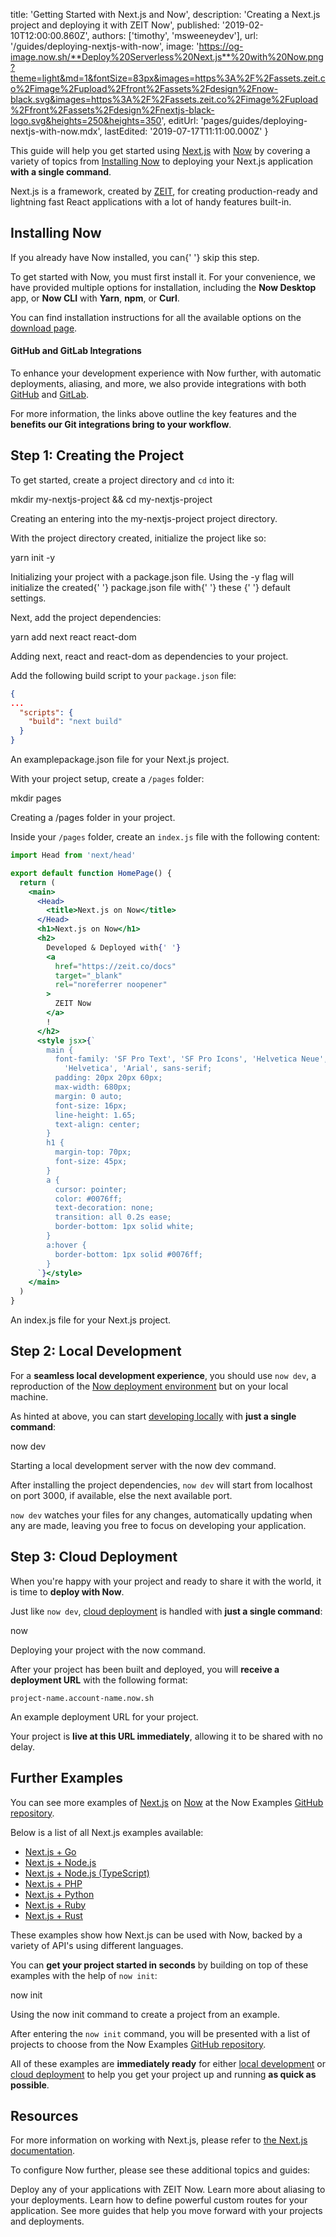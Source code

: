 
  title: 'Getting Started with Next.js and Now',
  description: 'Creating a Next.js project and deploying it with ZEIT Now',
  published: '2019-02-10T12:00:00.860Z',
  authors: ['timothy', 'msweeneydev'],
  url: '/guides/deploying-nextjs-with-now',
  image:
    'https://og-image.now.sh/**Deploy%20Serverless%20Next.js**%20with%20Now.png?theme=light&md=1&fontSize=83px&images=https%3A%2F%2Fassets.zeit.co%2Fimage%2Fupload%2Ffront%2Fassets%2Fdesign%2Fnow-black.svg&images=https%3A%2F%2Fassets.zeit.co%2Fimage%2Fupload%2Ffront%2Fassets%2Fdesign%2Fnextjs-black-logo.svg&heights=250&heights=350',
  editUrl: 'pages/guides/deploying-nextjs-with-now.mdx',
  lastEdited: '2019-07-17T11:11:00.000Z'
}

This guide will help you get started using [Next.js](https://nextjs.org/) with [Now](/now) by covering a variety of topics from [Installing Now](#installing-now) to deploying your Next.js application **with a single command**.

Next.js is a framework, created by [ZEIT](https://zeit.co), for creating production-ready and lightning fast React applications with a lot of handy features built-in.

## Installing Now

<Note>
  If you already have Now installed, you can{' '}
  <GenericLink href="#creating-the-project">skip this step</GenericLink>.
</Note>

To get started with Now, you must first install it. For your convenience, we have provided multiple options for installation, including the **Now Desktop** app, or **Now CLI** with **Yarn**, **npm**, or **Curl**.

You can find installation instructions for all the available options on the [download page](/download).

#### GitHub and GitLab Integrations

To enhance your development experience with Now further, with automatic deployments, aliasing, and more, we also provide integrations with both [GitHub](/docs/v2/integrations/now-for-github/) and [GitLab](/docs/v2/integrations/now-for-gitlab/).

For more information, the links above outline the key features and the **benefits our Git integrations bring to your workflow**.

## Step 1: Creating the Project

To get started, create a project directory and `cd` into it:

<TerminalInput>mkdir my-nextjs-project && cd my-nextjs-project</TerminalInput>
<Caption>Creating an entering into the <InlineCode>my-nextjs-project</InlineCode> project directory.</Caption>

With the project directory created, initialize the project like so:

<TerminalInput>yarn init -y</TerminalInput>
<Caption>Initializing your project with a <InlineCode>package.json</InlineCode> file.</Caption>

<Note>
  Using the <InlineCode>-y</InlineCode> flag will initialize the created{' '}
  <InlineCode>package.json</InlineCode> file with{' '}
  <GenericLink href="https://yarnpkg.com/en/docs/creating-a-package#toc-creating-your-first-package">
    these
  </GenericLink>{' '}
  default settings.
</Note>

Next, add the project dependencies:

<TerminalInput>yarn add next react react-dom</TerminalInput>
<Caption>Adding <InlineCode>next</InlineCode>, <InlineCode>react</InlineCode> and <InlineCode>react-dom</InlineCode> as dependencies to your project.</Caption>

Add the following build script to your `package.json` file:

```json
{
...
  "scripts": {
    "build": "next build"
  }
}
```

<Caption>
  An example<InlineCode>package.json</InlineCode> file for your Next.js project.
</Caption>

With your project setup, create a `/pages` folder:

<TerminalInput>mkdir pages</TerminalInput>
<Caption>Creating a <InlineCode>/pages</InlineCode> folder in your project.</Caption>

Inside your `/pages` folder, create an `index.js` file with the following content:

```jsx
import Head from 'next/head'

export default function HomePage() {
  return (
    <main>
      <Head>
        <title>Next.js on Now</title>
      </Head>
      <h1>Next.js on Now</h1>
      <h2>
        Developed & Deployed with{' '}
        <a
          href="https://zeit.co/docs"
          target="_blank"
          rel="noreferrer noopener"
        >
          ZEIT Now
        </a>
        !
      </h2>
      <style jsx>{`
        main {
          font-family: 'SF Pro Text', 'SF Pro Icons', 'Helvetica Neue',
            'Helvetica', 'Arial', sans-serif;
          padding: 20px 20px 60px;
          max-width: 680px;
          margin: 0 auto;
          font-size: 16px;
          line-height: 1.65;
          text-align: center;
        }
        h1 {
          margin-top: 70px;
          font-size: 45px;
        }
        a {
          cursor: pointer;
          color: #0076ff;
          text-decoration: none;
          transition: all 0.2s ease;
          border-bottom: 1px solid white;
        }
        a:hover {
          border-bottom: 1px solid #0076ff;
        }
      `}</style>
    </main>
  )
}
```

<Caption>
  An <InlineCode>index.js</InlineCode> file for your Next.js project.
</Caption>

## Step 2: Local Development

For a **seamless local development experience**, you should use `now dev`, a reproduction of the [Now deployment environment](/docs/v2/deployments/basics/) but on your local machine.

As hinted at above, you can start [developing locally](/docs/v2/development/basics/) with **just a single command**:

<TerminalInput>now dev</TerminalInput>
<Caption>Starting a local development server with the <InlineCode>now dev</InlineCode> command.</Caption>

After installing the project dependencies, `now dev` will start from localhost on port 3000, if available, else the next available port.

`now dev` watches your files for any changes, automatically updating when any are made, leaving you free to focus on developing your application.

## Step 3: Cloud Deployment

When you're happy with your project and ready to share it with the world, it is time to **deploy with Now**.

Just like `now dev`, [cloud deployment](/docs/v2/deployments/basics/) is handled with **just a single command**:

<TerminalInput>now</TerminalInput>
<Caption>Deploying your project with the <InlineCode>now</InlineCode> command.</Caption>

After your project has been built and deployed, you will **receive a deployment URL** with the following format:

<Code>project-name.account-name.now.sh</Code>
<Caption>An example deployment URL for your project.</Caption>

Your project is **live at this URL immediately**, allowing it to be shared with no delay.

## Further Examples

You can see more examples of [Next.js](https://nextjs.org/) on [Now](/now) at the Now Examples [GitHub repository](https://github.com/zeit/now-examples).

Below is a list of all Next.js examples available:

- [Next.js + Go](https://github.com/zeit/now-examples/tree/master/nextjs-go)
- [Next.js + Node.js](https://github.com/zeit/now-examples/tree/master/nextjs-node)
- [Next.js + Node.js (TypeScript)](https://github.com/zeit/now-examples/tree/master/nextjs-node-typescript)
- [Next.js + PHP](https://github.com/zeit/now-examples/tree/master/nextjs-php)
- [Next.js + Python](https://github.com/zeit/now-examples/tree/master/nextjs-python)
- [Next.js + Ruby](https://github.com/zeit/now-examples/tree/master/nextjs-ruby)
- [Next.js + Rust](https://github.com/zeit/now-examples/tree/master/nextjs-rust)

These examples show how Next.js can be used with Now, backed by a variety of API's using different languages.

You can **get your project started in seconds** by building on top of these examples with the help of `now init`:

<TerminalInput>now init</TerminalInput>
<Caption>Using the <InlineCode>now init</InlineCode> command to create a project from an example.</Caption>

After entering the `now init` command, you will be presented with a list of projects to choose from the Now Examples [GitHub repository](https://github.com/zeit/now-examples).

All of these examples are **immediately ready** for either [local development](/docs/v2/development/basics/) or [cloud deployment](/docs/v2/deployments/basics/) to help you get your project up and running **as quick as possible**.

## Resources

For more information on working with Next.js, please refer to [the Next.js documentation](https://nextjs.org/docs).

To configure Now further, please see these additional topics and guides:

<Card title="Deploying Basics" href="/docs/v2/deployments/basics">
  Deploy any of your applications with ZEIT Now.
</Card>

<Card title="Aliasing" href="/docs/v2/custom-domains#aliasing-a-project">
  Learn more about aliasing to your deployments.
</Card>

<Card title="Routes" href="/docs/v2/deployments/routes/">
  Learn how to define powerful custom routes for your application.
</Card>

<Card title="More Guides" href="/guides">
  See more guides that help you move forward with your projects and deployments.
</Card>

